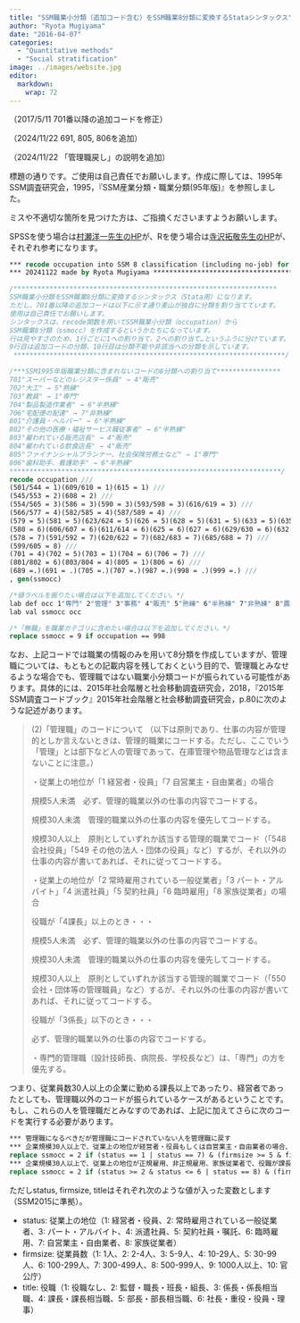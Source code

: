 ```yaml
---
title: "SSM職業小分類（追加コード含む）をSSM職業8分類に変換するStataシンタックス"
author: "Ryota Mugiyama"
date: "2016-04-07"
categories: 
  - "Quantitative methods"
  - "Social stratification"
image: ../images/website.jpg
editor: 
  markdown: 
    wrap: 72
---
```


（2017/5/11 701番以降の追加コードを修正） 

（2024/11/22 691, 805, 806を追加）

（2024/11/22 「管理職戻し」の説明を追加）

標題の通りです。ご使用は自己責任でお願いします。作成に際しては、1995年SSM調査研究会，1995，『SSM産業分類・職業分類(95年版)』を参照しました。

ミスや不適切な箇所を見つけた方は、ご指摘くださいますようお願いします。

SPSSを使う場合は[村瀬洋一先生のHP](https://www2.rikkyo.ac.jp/web/murase/ssm/job.html)が、Rを使う場合は[寺沢拓敬先生のHP](https://terasawat.hatenablog.jp/entry/20090607/1244363041)が、それぞれ参考になります。

``` stata
*** recode occupation into SSM 8 classification (including no-job) for stata **
*** 20241122 made by Ryota Mugiyama *******************************************

/******************************************************************
SSM職業小分類をSSM職業8分類に変換するシンタックス（Stata用）になります。
ただし、701番以降の追加コードは以下に示す通り麦山が独自に分類を割り当てています。
使用は自己責任でお願いします。
シンタックスは、recode関数を用いてSSM職業小分類（occupation）から
SSM職業8分類（ssmocc）を作成するというかたちになっています。
行は見やすさのため、1行ごとに1への割り当て、2への割り当て…というふうに分けています。
9行目は追加コードの分類、10行目は分類不能や非該当への分類を示しています。
 ********************************************************************/

/***SSM1995年版職業分類に含まれないコードの8分類への割り当て****************
701"スーパーなどのレジスター係員" → 4"販売"
702"大工" → 5"熟練"
703"教員" → 1"専門"
704"製品製造作業者" → 6"半熟練"
706"宅配便の配達" → 7"非熟練"
801"介護員・ヘルパー" → 6"半熟練"
802"その他の医療・福祉サービス職従事者" → 6"半熟練"
803"雇われている販売店長" → 4"販売"
804"雇われている飲食店長" → 4"販売"
805"ファイナンシャルプランナー、社会保険労務士など" → 1"専門"
806"歯科助手、看護助手" → 6"半熟練"
********************************************************************/
recode occupation ///
(501/544 = 1)(609/610 = 1)(615 = 1) ///
(545/553 = 2)(608 = 2) ///
(554/565 = 3)(586 = 3)(590 = 3)(593/598 = 3)(616/619 = 3) ///
(566/577 = 4)(582/585 = 4)(587/589 = 4) ///
(579 = 5)(581 = 5)(623/624 = 5)(626 = 5)(628 = 5)(631 = 5)(633 = 5)(635/644 = 5)(647 = 5)(651 = 5)(654/656 = 5)(658 = 5)(660/666= 5)(668 = 5)(670/675 = 5)(677/681 = 5)(684 = 5) ///
(580 = 6)(606/607 = 6)(611/614 = 6)(625 = 6)(627 = 6)(629/630 = 6)(632 = 6)(634 = 6)(645/646 = 6)(648/650 = 6)(652/653 = 6)(657 = 6)(659 = 6)(667 = 6)(669 = 6)(672 = 6)(676 = 6) ///
(578 = 7)(591/592 = 7)(620/622 = 7)(682/683 = 7)(685/688 = 7) ///
(599/605 = 8) ///
(701 = 4)(702 = 5)(703 = 1)(704 = 6)(706 = 7) ///
(801/802 = 6)(803/804 = 4)(805 = 1)(806 = 6) ///
(689 =.)(691 = .)(705 =.)(707 =.)(987 =.)(998 = .)(999 =.) ///
, gen(ssmocc)

/*値ラベルを振りたい場合は以下を追加してください。*/
lab def occ 1"専門" 2"管理" 3"事務" 4"販売" 5"熟練" 6"半熟練" 7"非熟練" 8"農林"
lab val ssmocc occ

/*「無職」を職業カテゴリに含めたい場合は以下を追加してください。*/
replace ssmocc = 9 if occupation == 998
```

なお、上記コードでは職業の情報のみを用いて8分類を作成していますが、管理職については、もともとの記載内容を残しておくという目的で、管理職とみなせるような場合でも、管理職ではない職業小分類コードが振られている可能性があります。具体的には、2015年社会階層と社会移動調査研究会，2018，『2015年SSM調査コードブック』2015年社会階層と社会移動調査研究会，p.80に次のような記述があります。

> (2)「管理職」のコードについて
> （以下は原則であり、仕事の内容が管理的としか言えないときは、管理的職業にコードする。ただし、ここでいう「管理」とは部下など人の管理であって、在庫管理や物品管理などは含まないことに注意。）
>
> ・従業上の地位が「1 経営者・役員」「7 自営業主・自由業者」の場合
>
> 規模5人未満　必ず、管理的職業以外の仕事の内容でコードする。
>
> 規模30人未満　管理的職業以外の仕事の内容を優先してコードする。
>
> 規模30人以上　原則としていずれか該当する管理的職業でコード（「548
> 会社役員」「549
> その他の法人・団体の役員」など）するが、それ以外の仕事の内容が書いてあれば、それに従ってコードする。
>
> ・従業上の地位が「2 常時雇用されている一般従業者」「3 パート・アルバイト」「4 派遣社員」「5 契約社員」「6 臨時雇用」「8 家族従業者」の場合
>
> 役職が「4課長」以上のとき・・・
>
> 規模5人未満　必ず、管理的職業以外の仕事の内容でコードする。
>
> 規模30人未満　管理的職業以外の仕事の内容を優先してコードする。
>
> 規模30人以上　原則としていずれか該当する管理的職業でコード（「550
> 会社・団体等の管理職員」など）するが、それ以外の仕事の内容が書いてあれば、それに従ってコードする。
>
> 役職が「3係長」以下のとき・・・
>
> 必ず、管理的職業以外の仕事の内容でコードする。
>
> ・専門的管理職（設計技師長、病院長、学校長など）は、「専門」の方を優先する。

つまり、従業員数30人以上の企業に勤める課長以上であったり、経営者であったとしても、管理職以外のコードが振られているケースがあるということです。もし、これらの人を管理職だとみなすのであれば、上記に加えてさらに次のコードを実行する必要があります。

``` stata
*** 管理職になるべきだが管理職にコードされていない人を管理職に戻す
*** 企業規模30人以上で、従業上の地位が経営者・役員もしくは自営業主・自由業者の場合、管理職とする。ただし専門職はそのようにしない
replace ssmocc = 2 if (status == 1 | status == 7) & (firmsize >= 5 & firmsize <= 10) & ssmocc != 1	
*** 企業規模30人以上で、従業上の地位が正規雇用、非正規雇用、家族従業者で、役職が課長以上の場合、管理職とする。ただし専門職はそのようにしない
replace ssmocc = 2 if (status >= 2 & status <= 6 | status == 8) & (firmsize >= 5 & firmsize <= 10) & (title >= 4 & title <= 6) & ssmocc != 1
```

ただしstatus, firmsize, titleはそれぞれ次のような値が入った変数とします（SSM2015に準拠）。

- status: 従業上の地位（1: 経営者・役員、2: 常時雇用されている一般従業者、3: パート・アルバイト、4: 派遣社員、5: 契約社員・嘱託、6: 臨時雇用、7: 自営業主・自由業者、8: 家族従業者）
- firmsize: 従業員数（1: 1人、2: 2-4人、3: 5-9人、4: 10-29人、5: 30-99人、6: 100-299人、7: 300-499人、8: 500-999人、9: 1000人以上、10: 官公庁）
- title: 役職（1: 役職なし、2: 監督・職長・班長・組長、3: 係長・係長相当職、4: 課長・課長相当職、5: 部長・部長相当職、6: 社長・重役・役員・理事）
